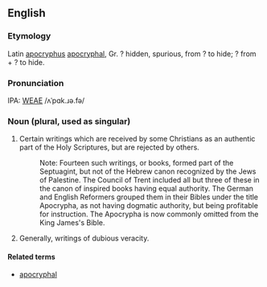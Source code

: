 ==English==
===Etymology===
Latin [[apocryphus]] [[apocryphal]], Gr. ? hidden, spurious, from ? to hide; ? from + ? to hide.

===Pronunciation===
IPA: [[WEAE]] /ʌˈpɑk.ɹə.fə/

===Noun (plural, used as singular)===
# Certain writings which are received by some Christians as an authentic part of the Holy Scriptures, but are rejected by others.
#:    Note: Fourteen such writings, or books, formed part of the Septuagint, but not of the Hebrew canon recognized by the Jews of Palestine. The Council of Trent included all but three of these in the canon of inspired books having equal authority. The German and English Reformers grouped them in their Bibles under the title Apocrypha, as not having dogmatic authority, but being profitable for instruction. The Apocrypha is now commonly omitted from the King James's Bible. <!-- material copied from Webster's Revised Unabridged Dictionary (1913) -->
# Generally, writings of dubious veracity.

====Related terms====
*[[apocryphal]]